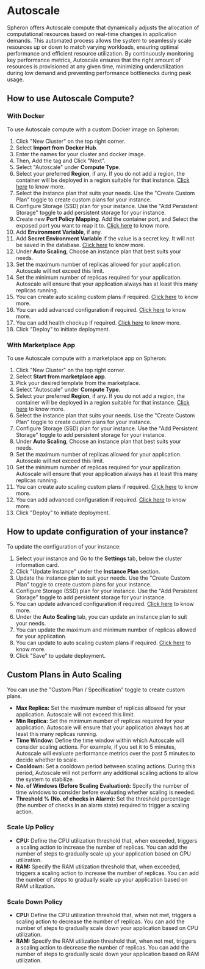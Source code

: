 
# Autoscale

Spheron offers Autoscale compute that dynamically adjusts the allocation of computational resources based on real-time changes
in application demands. This automated process allows the system to seamlessly scale resources up or down to match varying workloads,
ensuring optimal performance and efficient resource utilization. By continuously monitoring key performance metrics, Autoscale
ensures that the right amount of resources is provisioned at any given time, minimizing underutilization during low demand and
preventing performance bottlenecks during peak usage.

## How to use Autoscale Compute?

### With Docker

To use Autoscale compute with a custom Docker image on Spheron:

1. Click "New Cluster" on the top right corner.
2. Select **Import from Docker Hub**.
3. Enter the names for your cluster and docker image.
4. Then, Add the tag and Click "Next".
5. Select "Autoscale" under **Compute Type**.
6. Select your preferred **Region**, if any. If you do not add a region, the container will be deployed in a region suitable for that instance. [Click here](/compute/cluster/#region) to know more.
7. Select the instance plan that suits your needs. Use the "Create Custom Plan" toggle to create custom plans for your instance.
8. Configure Storage (SSD) plan for your instance. Use the "Add Persistent Storage" toggle to add persistent storage for your instance.
9. Create new **Port Policy Mapping**. Add the container port, and Select the exposed port you want to map it to. [Click here](/compute/cluster/#port-mapping) to know more.
10. Add **Environment Variable**, if any.
11. Add **Secret Environment Variable** if the value is a secret key. It will not be saved in the database. [Click here](/compute/cluster/#environment-variables) to know more.
12. Under **Auto Scaling**, Choose an instance plan that best suits your needs.
13. Set the maximum number of replicas allowed for your application. Autoscale will not exceed this limit.
14. Set the minimum number of replicas required for your application. Autoscale will ensure that your application always has at least this many replicas running.
15. You can create auto scaling custom plans if required. [Click here](/compute/type/autoscale/#custom-plans-in-auto-scaling) to know more.
16. You can add advanced configuration if required. [Click here](/compute/cluster/#advanced-configuration) to know more.
17. You can add health checkup if required. [Click here](/compute/cluster/#health-checkup) to know more.
18. Click "Deploy" to initiate deployment.

### With Marketplace App

To use Autoscale compute with a marketplace app on Spheron:

1. Click "New Cluster" on the top right corner.
2. Select **Start from marketplace app**.
3. Pick your desired template from the marketplace.
4. Select "Autoscale" under **Compute Type**.
5. Select your preferred **Region**, if any. If you do not add a region, the container will be deployed in a region suitable for that instance. [Click here](/compute/cluster/#region) to know more.
6. Select the instance plan that suits your needs. Use the "Create Custom Plan" toggle to create custom plans for your instance.
7. Configure Storage (SSD) plan for your instance. Use the "Add Persistent Storage" toggle to add persistent storage for your instance.
8. Under **Auto Scaling**, Choose an instance plan that best suits your needs.
9. Set the maximum number of replicas allowed for your application. Autoscale will not exceed this limit.
10. Set the minimum number of replicas required for your application. Autoscale will ensure that your application always has at least this many replicas running.
11. You can create auto scaling custom plans if required. [Click here](/compute/type/autoscale/#custom-plans-in-auto-scaling) to know more.
12. You can add advanced configuration if required. [Click here](/compute/cluster/#additional-configuration-1) to know more.
13. Click "Deploy" to initiate deployment.

## How to update configuration of your instance?

To update the configuration of your instance:

1. Select your instance and Go to the **Settings** tab, below the cluster information card.
2. Click "Update Instance" under the **Instance Plan** section.
3. Update the instance plan to suit your needs. Use the "Create Custom Plan" toggle to create custom plans for your instance.
4. Configure Storage (SSD) plan for your instance. Use the "Add Persistent Storage" toggle to add persistent storage for your instance.
5. You can update advanced configuration if required. [Click here](/compute/cluster/#additional-configuration-1) to know more.
6. Under the **Auto Scaling** tab, you can update an instance plan to suit your needs.
7. You can update the maximum and minimum number of replicas allowed for your application.
8. You can update to auto scaling custom plans if required. [Click here](/compute/type/autoscale/#custom-plans-in-auto-scaling) to know more.
9. Click "Save" to update deployment.

## Custom Plans in Auto Scaling

You can use the "Custom Plan / Specification" toggle to create custom plans.

- **Max Replica:** Set the maximum number of replicas allowed for your application. Autoscale will not exceed this limit.
- **Min Replica:** Set the minimum number of replicas required for your application. Autoscale will ensure that your application always has at least this many replicas running.
- **Time Window:** Define the time window within which Autoscale will consider scaling actions. For example, if you set it to 5 minutes, Autoscale will evaluate performance metrics over the past 5 minutes to decide whether to scale.
- **Cooldown:** Set a cooldown period between scaling actions. During this period, Autoscale will not perform any additional scaling actions to allow the system to stabilize.
- **No. of Windows (Before Scaling Evaluation):** Specify the number of time windows to consider before evaluating whether scaling is needed.
- **Threshold % (No. of checks in Alarm):** Set the threshold percentage (the number of checks in an alarm state) required to trigger a scaling action.

### Scale Up Policy

- **CPU:** Define the CPU utilization threshold that, when exceeded, triggers a scaling action to increase the number of replicas. You can add the number of steps to gradually scale up your application based on CPU utilization.
- **RAM:** Specify the RAM utilization threshold that, when exceeded, triggers a scaling action to increase the number of replicas. You can add the number of steps to gradually scale up your application based on RAM utilization.

### Scale Down Policy

- **CPU:** Define the CPU utilization threshold that, when not met, triggers a scaling action to decrease the number of replicas. You can add the number of steps to gradually scale down your application based on CPU utilization.
- **RAM:** Specify the RAM utilization threshold that, when not met, triggers a scaling action to decrease the number of replicas. You can add the number of steps to gradually scale down your application based on RAM utilization.

<Navigation name="Autoscale" />
